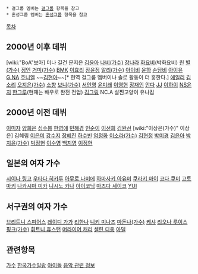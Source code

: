  * 걸그룹 멤버는 [[걸그룹]] 항목을 참고
 * 혼성그룹 멤버는 [[혼성그룹]] 항목을 참고
[[목차]]
== 2000년 이후 데뷔 ==
[wiki:"BoA"보아]
미나
길건
문지은
[[김윤아]]
[[나비(가수)]]
[[장나라]]
[[화요비]](박화요비)
[[린]]
[[별(가수)]]
[[정인]]
[[거미(가수)]]
[[BMK]]
[[이효리]]
[[장윤정]]
[[알리(가수)]]
[[아이비]]
[[윤하]]
[[손담비]]
[[아이유]]
[[G.NA]]
[[주니엘]]
~~[[김현아]]~~[* 현역 걸그룹 멤버이나 솔로 활동이 더 흥한다.]
[[에일리]]
[[김소리]]
[[오지은(가수)]]
[[소향]]
[[보니(가수)]]
[[서인영]]
[[윤미래]]
[[이영현]]
[[장재인]]
[[안다]]
[[JJ]]
[[이하이]]
[[NS윤지]]
[[한그루]](현재는 배우로 완전 전업)
[[김그림]]
NC.A
살찐고양이
유나킴
== 2000년 이전 데뷔 ==
[[이미자]]
[[양희은]]
[[심수봉]]
[[한영애]]
[[민해경]]
[[인순이]]
[[이선희]]
[[김완선]]
[wiki:"이상은(가수)" 이상은]
김혜림
[[이은미]]
[[강수지]]
[[장혜진]]
[[하수빈]]
[[엄정화]]
[[이소라(가수)]]
[[김현정]]
[[박미경]]
[[김윤아]]
[[박지윤(가수)]]
[[박정현]]
[[이수영]]
[[백지영]]
[[이정현]]

== 일본의 여자 가수 ==
[[시이나 링고]]
[[우타다 히카루]]
[[아무로 나미에]]
[[하마사키 아유미]]
[[쿠라키 마이]]
[[코다 쿠미]]
[[고토 마키]]
[[나카시마 미카]]
[[니시노 카나]]
[[아이코닉]]
[[마츠다 세이코]]
[[YUI]]

== 서구권의 여자 가수 ==
[[브리트니 스피어스]]
[[레이디 가가]]
[[리한나]]
[[니키 미나즈]]
[[마돈나(가수)]]
[[케샤]]
[[리오나 루이스]]
[[핑크(가수)]]
[[휘트니 휴스턴]]
[[머라이어 캐리]]
[[셀린 디옹]]
[[아델]]
== 관련항목 ==
[[가수]]
[[한국가수일람]]
[[아이돌]]
[[음악 관련 정보]]

